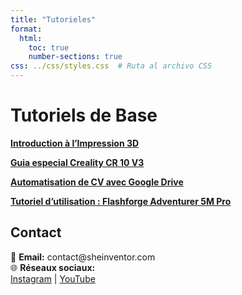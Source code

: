 ```yaml
---
title: "Tutorieles"
format: 
  html: 
    toc: true
    number-sections: true
css: ../css/styles.css  # Ruta al archivo CSS
---
```

# Tutoriels de Base

**[Introduction à l'Impression 3D ](tutorial1.qmd)**

**[Guia especial Creality CR 10 V3 ](tutorial2.qmd)**

**[Automatisation de CV avec Google Drive](tutorial3.qmd)**

**[Tutoriel d'utilisation : Flashforge Adventurer 5M Pro](tutorial4.qmd)**


## **Contact**  

📧 **Email:** contact@sheinventor.com  
🌐 **Réseaux sociaux:**  
[Instagram](https://www.instagram.com/sheinventorfr/) | [YouTube](https://www.youtube.com/@Sheinventor_Fran%C3%A7ais)  
